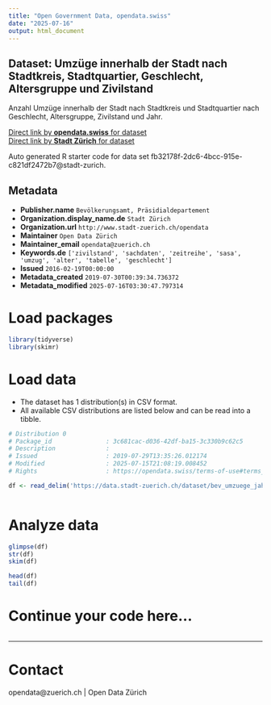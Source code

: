 ```yaml
---
title: "Open Government Data, opendata.swiss"
date: "2025-07-16"
output: html_document
---
```


## Dataset: Umzüge innerhalb der Stadt nach Stadtkreis, Stadtquartier, Geschlecht, Altersgruppe und Zivilstand


Anzahl Umzüge innerhalb der Stadt nach Stadtkreis und Stadtquartier nach Geschlecht, Altersgruppe, Zivilstand und Jahr.


[Direct link by **opendata.swiss** for dataset](https://opendata.swiss/de/dataset/umzuge-nach-stadtquartier-geschlecht-altersgruppe-und-zivilstand-seit-19931)<br>
[Direct link by **Stadt Zürich** for dataset](https://data.stadt-zuerich.ch/dataset/bev_umzuege_jahr_quartier_ag_zivilstand_od3556)

Auto generated R starter code for data set fb32178f-2dc6-4bcc-915e-c821df2472b7@stadt-zurich.

## Metadata

- **Publisher.name** `Bevölkerungsamt, Präsidialdepartement`
- **Organization.display_name.de** `Stadt Zürich`
- **Organization.url** `http://www.stadt-zuerich.ch/opendata`
- **Maintainer** `Open Data Zürich`
- **Maintainer_email** `opendata@zuerich.ch`
- **Keywords.de** `['zivilstand', 'sachdaten', 'zeitreihe', 'sasa', 'umzug', 'alter', 'tabelle', 'geschlecht']`
- **Issued** `2016-02-19T00:00:00`
- **Metadata_created** `2019-07-30T00:39:34.736372`
- **Metadata_modified** `2025-07-16T03:30:47.797314`


# Load packages

```r

library(tidyverse)
library(skimr)

```

# Load data

-   The dataset has 1 distribution(s) in CSV format.
-   All available CSV distributions are listed below and can be read into a tibble.

```r

# Distribution 0
# Package_id               : 3c681cac-d036-42df-ba15-3c330b9c62c5
# Description              : 
# Issued                   : 2019-07-29T13:35:26.012174
# Modified                 : 2025-07-15T21:08:19.008452
# Rights                   : https://opendata.swiss/terms-of-use#terms_open

df <- read_delim('https://data.stadt-zuerich.ch/dataset/bev_umzuege_jahr_quartier_ag_zivilstand_od3556/download/BEV355OD3556.csv')



```

# Analyze data

```r

glimpse(df)
str(df)
skim(df)

head(df)
tail(df)

```

# Continue your code here...

```r

```

------------------------------------------------------------------------

# Contact

opendata@zuerich.ch | Open Data Zürich
